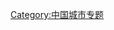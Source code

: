 {{Wikipedia category}}

{{catmore1|[[Wikipedia:长春专题|Wikipedia:长春专题]]}}
{{Articles by Importance| topic=长春 | importance= }}
{{Articles by Quality|topic=长春}}
{{CategoryTOC}}

[[Category:中国城市专题|Category:中国城市专题]]